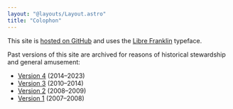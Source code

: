 ```yaml
---
layout: "@layouts/Layout.astro"
title: "Colophon"
---
```


This site is [hosted on GitHub](https://github.com/basham/v5.bash.am) and uses the [Libre Franklin](https://fontsource.org/fonts/libre-franklin) typeface.

Past versions of this site are archived for reasons of historical stewardship and general amusement:

- [Version 4](https://v4.bash.am) (2014&ndash;2023)
- [Version 3](https://v3.bash.am) (2010&ndash;2014)
- [Version 2](https://v2.bash.am) (2008&ndash;2009)
- [Version 1](https://v1.bash.am) (2007&ndash;2008)
